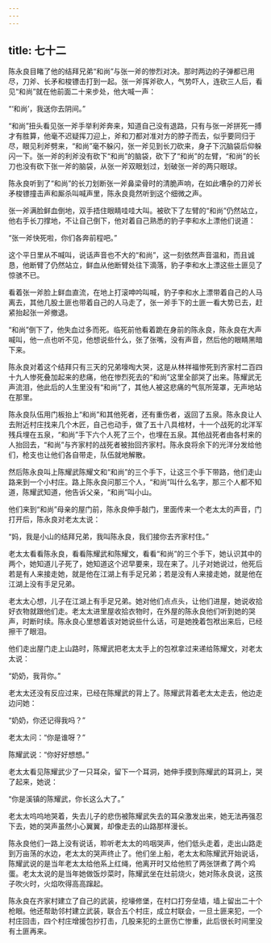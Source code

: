 ```yaml
---
---
---
```

title: 七十二
---



陈永良目睹了他的结拜兄弟“和尚”与张一斧的惨烈对决。那时两边的子弹都已用尽，刀斧、长矛和梭镖击打到一起。张一斧挥斧砍人，气势吓人，连砍三人后，看见“和尚”就在他前面二十来步处，他大喊一声：

“‘和尚’，我送你去阴间。”

“和尚”扭头看见张一斧手举利斧奔来，知道自己没有退路，只有与张一斧拼死一搏才有胜算，他毫不迟疑挥刀迎上，斧和刀都对准对方的脖子而去，似乎要同归于尽，眼见利斧劈来，“和尚”毫不躲闪，张一斧见到长刀砍来，身子下沉脑袋后仰躲闪一下。张一斧的利斧没有砍下“和尚”的脑袋，砍下了“和尚”的左臂，“和尚”的长刀也没有砍下张一斧的脑袋，从张一斧双眼划过，划破张一斧的两只眼球。

陈永良听到了“和尚”的长刀划断张一斧鼻梁骨时的清脆声响，在如此嘈杂的刀斧长矛梭镖撞击声和厮杀叫喊声里，陈永良竟然听到这个细微之声。

张一斧满脸鲜血倒地，双手捂住眼睛哇哇大叫。被砍下了左臂的“和尚”仍然站立，他右手长刀撑地，不让自己倒下，他对着自己熟悉的豹子李和水上漂他们说道：

“张一斧快死啦，你们各奔前程吧。”

这个平日里从不喊叫，说话声音也不大的“和尚”，这一刻依然声音温和，而且诚恳，他断臂了仍然站立，鲜血从他断臂处往下滴落，豹子李和水上漂这些土匪见了惊骇不已。

看着张一斧脸上鲜血直流，在地上打滚呻吟叫喊，豹子李和水上漂带着自己的人马离去，其他几股土匪也带着自己的人马走了，张一斧手下的土匪一看大势已去，赶紧抬起张一斧撤退。

“和尚”倒下了，他失血过多而死。临死前他看着跪在身前的陈永良，陈永良在大声喊叫，他一点也听不见，他想说些什么，张了张嘴，没有声音，然后他的眼睛黑暗下来。

陈永良对着这个结拜只有三天的兄弟嚎啕大哭，这是从林祥福惨死到齐家村二百四十九人惨死叠加起来的悲痛，他在惨烈死去的“和尚”这里全部哭了出来。陈耀武无声流泪，他此后的人生里没有“和尚”了，其他人被这悲痛的气氛所笼罩，无声地站在那里。

陈永良队伍用门板抬上“和尚”和其他死者，还有重伤者，返回了五泉。陈永良让人去附近村庄找来几个木匠，自己也动手，做了五十八具棺材，十一个战死的北洋军残兵埋在五泉，“和尚”手下六个人死了三个，也埋在五泉。其他战死者由各村来的人抬回去，“和尚”与齐家村的战死者被抬回齐家村。陈永良将余下的光洋分发给他们，枪支也让他们各自带走，队伍就地解散。

然后陈永良叫上陈耀武陈耀文和“和尚”的三个手下，让这三个手下带路，他们走山路来到一个小村庄。路上陈永良问那三个人，“和尚”叫什么名字，那三个人都不知道，陈耀武知道，他告诉父亲，“和尚”叫小山。

他们来到“和尚”母亲的屋门前，陈永良伸手敲门，里面传来一个老太太的声音，门打开后，陈永良对老太太说：

“妈，我是小山的结拜兄弟，我叫陈永良，我们接你去齐家村住。”

老太太看看陈永良，看看陈耀武和陈耀文，看看“和尚”的三个手下，她认识其中的两个，她知道儿子死了，她知道这个迟早要来，现在来了。儿子对她说过，他死后若是有人来接走她，就是他在江湖上有手足兄弟；若是没有人来接走她，就是他在江湖上没有手足兄弟。

老太太心想，儿子在江湖上有手足兄弟。她对他们点点头，让他们进屋，她说收拾好衣物就跟他们走。老太太进里屋收拾衣物时，在外屋的陈永良他们听到她的哭声，时断时续。陈永良心里想着该对她说些什么话，可是她挽着包袱出来后，已经擦干了眼泪。

他们走出屋门走上山路时，陈耀武把老太太手上的包袱拿过来递给陈耀文，对老太太说：

“奶奶，我背你。”

老太太还没有反应过来，已经在陈耀武的背上了。陈耀武背着老太太走去，他边走边问她：

“奶奶，你还记得我吗？”

老太太问：“你是谁呀？”

陈耀武说：“你好好想想。”

老太太看见陈耀武少了一只耳朵，留下一个耳洞，她伸手摸到陈耀武的耳洞上，哭了起来，她说：

“你是溪镇的陈耀武，你长这么大了。”

老太太呜呜地哭着，失去儿子的悲伤被陈耀武失去的耳朵激发出来，她无法再强忍下去，她的哭声虽然小心翼翼，却像走去的山路那样漫长。

陈永良他们一路上没有说话，聆听老太太的呜咽哭声，他们低头走着，走出山路走到万亩荡的水边，老太太的哭声终止了。他们坐上船，老太太和陈耀武开始说话，陈耀武说的是当年老太太给他系上红绳，他离开时又给他煎了两张饼煮了两个鸡蛋。老太太说的是当年她做饭炒菜时，陈耀武坐在灶前烧火，她对陈永良说，这孩子吹火时，火焰吹得高高蹿起。

陈永良在齐家村建立了自己的武装，挖壕修堡，在村口打夯垒墙，墙上留出二十个枪眼。他还帮助邻村建立武装，联合五个村庄，成立村联会，一旦土匪来犯，一个村庄回击，四个村庄增援包抄打击，几股来犯的土匪伤亡惨重，此后很长时间里没有土匪再来。